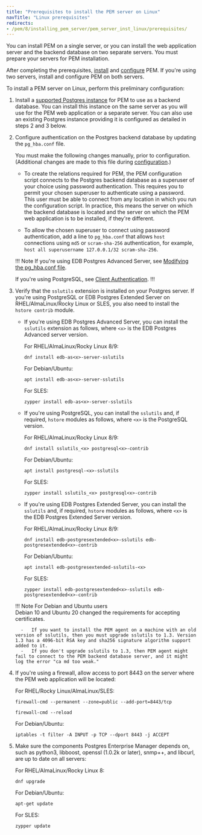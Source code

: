 ```yaml
---
title: "Prerequisites to install the PEM server on Linux"
navTitle: "Linux prerequisites"
redirects:
- /pem/8/installing_pem_server/pem_server_inst_linux/prerequisites/
---
```


You can install PEM on a single server, or you can install the web application server and the backend database on two separate servers. You must prepare your servers for PEM installation. 

After completing the prerequisites, [install](/pem/8/installing/linux_x86_64/) and [configure](/pem/8/installing/configuring_the_pem_server_on_linux.mdx) PEM. If you're using two servers, install and configure PEM on both servers.

To install a PEM server on Linux, perform this preliminary configuration:
    
1.  Install a [supported Postgres instance](/pem/8/#postgres-compatibility) for PEM to use as a backend database. 
    You can install this instance on the same server as you will use for the PEM web application or a separate server. 
    You can also use an existing Postgres instance providing it is configured as detailed in steps 2 and 3 below.

2.  Configure authentication on the Postgres backend database by updating the `pg_hba.conf` file. 
    
    You must make the following changes manually, prior to configuration. (Additional changes are made to this file during [configuration](/pem/8/installing/configuring_the_pem_server_on_linux.mdx).)
  
    - To create the relations required for PEM, the PEM configuration script connects to the Postgres backend database as a superuser of your choice using password authentication. This requires you to permit your chosen superuser to authenticate using a password. This user must be able to connect from any location in which you run the configuration script. In practice, this means the server on which the backend database is located and the server on which the PEM web application is to be installed, if they're different.

    - To allow the chosen superuser to connect using password authentication, add a line to `pg_hba.conf` that allows `host` connections using `md5` or `scram-sha-256` authentication, for example, `host all superusername 127.0.0.1/32 scram-sha-256`.

    !!! Note
    If you're using EDB Postgres Advanced Server, see [Modifying the pg_hba.conf file](/pem/8/managing_database_server/#modifying-the-pg_hbaconf-file).

    If you're using PostgreSQL, see [Client Authentication](https://www.postgresql.org/docs/current/auth-pg-hba-conf.html).
    !!!

3.  Verify that the `sslutils` extension is installed on your Postgres server. 
    If you're using PostgreSQL or EDB Postgres Extended Server on RHEL/AlmaLinux/Rocky Linux or SLES, you also need to install the `hstore contrib` module.

    -   If you're using EDB Postgres Advanced Server, you can install the `sslutils` extension as follows, where `<x>` is the EDB Postgres Advanced server version.

        For RHEL/AlmaLinux/Rocky Linux 8/9:
          
        ```shell
        dnf install edb-as<x>-server-sslutils
        ```

        For Debian/Ubuntu:
          
        ```shell
        apt install edb-as<x>-server-sslutils
        ```

        For SLES:
          
        ```shell
        zypper install edb-as<x>-server-sslutils
        ```

    -   If you're using PostgreSQL, you can install the `sslutils` and, if required, `hstore` modules as follows, where `<x>` is the PostgreSQL version. 

        For RHEL/AlmaLinux/Rocky Linux 8/9:
          
        ```shell
        dnf install sslutils_<x> postgresql<x>-contrib
        ```

        For Debian/Ubuntu:
          
        ```shell
        apt install postgresql-<x>-sslutils
        ```

        For SLES:
          
        ```shell
        zypper install sslutils_<x> postgresql<x>-contrib
    
    -   If you're using EDB Postgres Extended Server, you can install the `sslutils` and, if required, `hstore` modules as follows, where `<x>` is the EDB Postgres Extended Server version. 

        For RHEL/AlmaLinux/Rocky Linux 8/9:
          
        ```shell
        dnf install edb-postgresextended<x>-sslutils edb-postgresextended<x>-contrib
        ```

        For Debian/Ubuntu:
          
        ```shell
        apt install edb-postgresextended-sslutils-<x>
        ```

        For SLES:
          
        ```shell
        zypper install edb-postgresextended<x>-sslutils edb-postgresextended<x>-contrib
        ```

    !!! Note For Debian and Ubuntu users               
        Debian 10 and Ubuntu 20 changed the requirements for accepting certificates.

          -   If you want to install the PEM agent on a machine with an old version of sslutils, then you must upgrade sslutils to 1.3. Version 1.3 has a 4096-bit RSA key and sha256 signature algorithm support added to it.
          -   If you don't upgrade sslutils to 1.3, then PEM agent might fail to connect to the PEM backend database server, and it might log the error "ca md too weak."

4. If you're using a firewall, allow access to port 8443 on the server where the PEM web application will be located:

     For RHEL/Rocky Linux/AlmaLinux/SLES:

    ```shell
    firewall-cmd --permanent --zone=public --add-port=8443/tcp
         
    firewall-cmd --reload
    ```
       
    For Debian/Ubuntu:

    ```shell
    iptables -t filter -A INPUT -p TCP --dport 8443 -j ACCEPT
    ```

5. Make sure the components Postgres Enterprise Manager depends on, such as python3, libboost, openssl (1.0.2k or later), snmp++, and libcurl, are up to date on all servers: 

     For RHEL/AlmaLinux/Rocky Linux 8:

     ```shell
     dnf upgrade
     ```

    For Debian/Ubuntu:
   
    ```shell
    apt-get update
    ```

    For SLES:
   
   ```shell
   zypper update
   ```
